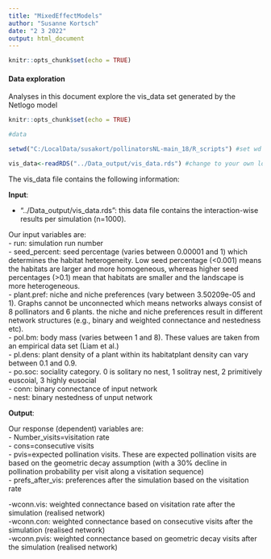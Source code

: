 ---
title: "MixedEffectModels"
author: "Susanne Kortsch"
date: "2 3 2022"
output: html_document
---

```{r setup, include=FALSE}
knitr::opts_chunk$set(echo = TRUE)
```

#### Data exploration

Analyses in this document explore the vis_data set generated by the Netlogo model


```{r data setup, include=FALSE}
knitr::opts_chunk$set(echo = TRUE)

#data 

setwd("C:/LocalData/susakort/pollinatorsNL-main_18/R_scripts") #set wd to your own directory

vis_data<-readRDS("../Data_output/vis_data.rds") #change to your own local path

```

The vis_data file contains the following information:

**Input**:  

- "../Data_output/vis_data.rds": this data file contains the interaction-wise results per simulation (n=1000).

Our input variables are:  
- run: simulation run number  
- seed_percent: seed percentage (varies between 0.00001 and 1) which determines the habitat heterogeneity. Low seed percentage (<0.001) means the habitats are larger and more homogeneous, whereas higher seed percentages (>0.1) mean that habitats are smaller and the landscape is more heterogeneous.  
- plant.pref: niche and niche preferences (vary between 3.50209e-05 and 1). Graphs cannot be unconnected which means networks always consist of 8 pollinators and 6 plants. the niche and niche preferences result in different network structures (e.g., binary and weighted connectance and nestedness etc).   
- pol.bm: body mass (varies between 1 and 8). These values are taken from an empirical data set (Liam et al.)    
- pl.dens: plant density of a plant within its habitatplant density can vary between 0.1 and 0.9.    
- po.soc: sociality category. 0 is solitary no nest, 1 solitray nest, 2 primitively euscoial, 3 highly eusocial   
- conn: binary connectance of input network    
- nest: binary nestedness of unput network  

**Output**:  

Our response (dependent) variables are:   
- Number_visits=visitation rate   
- cons=consecutive visits  
- pvis=expected pollination visits. These are expected pollination visits are based on the geometric decay assumption (with a 30% decline in pollination probability per visit along a visitation sequence)  
- prefs_after_vis: preferences after the simulation based on the visitation rate  

-wconn.vis: weighted connectance based on visitation rate after the simulation (realised network)  
-wconn.con: weighted connectance based on consecutive visits after the simulation (realised network)  
-wconn.pvis: weighted connectance based on geometric decay visits after the simulation (realised network)  





